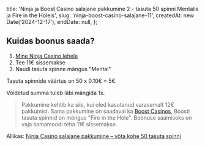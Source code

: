 
  title: 'Ninja ja Boost Casino salajane pakkumine 2 - tasuta 50 spinni Mentalis ja Fire in the Holeis',
  slug: 'ninja-boost-casino-salajane-11',
  createdAt: new Date('2024-12-17'),
  endDate: null,
};

<ArticleHeader image={headerImage} title={metadata.title} />

<BonusValid date={metadata.endDate} />

## Kuidas boonus saada?

1. [Mine Ninja Casino lehele](https://www.ninjacasino.com/ee)
2. Tee 11€ sissemakse
3. Naudi tasuta spinne mängus "Mental"

Tasuta spinnide väärtus on 50 x 0.10€ = 5€.

Võidetud summa tuleb läbi mängida 1x.

> Pakkumine kehtib ka siis, kui oled kasutanud varasemalt 12€ pakkumist.
> Sama pakkumine on saadaval ka [Boost Casinos](https://www.boostcasino.com/ee), Boosti tasuta spinnid on mängus "Fire in the Hole". Boonuse saamiseks on vaja samamoodi teha 11€ sissemakse.

Allikas: [Ninja Casino salajane pakkumine – võta kohe 50 tasuta spinni](https://www.kiirkasiinod.com/ninja-casino/)

<MarkBonusUsedButton slug={metadata.slug} />
